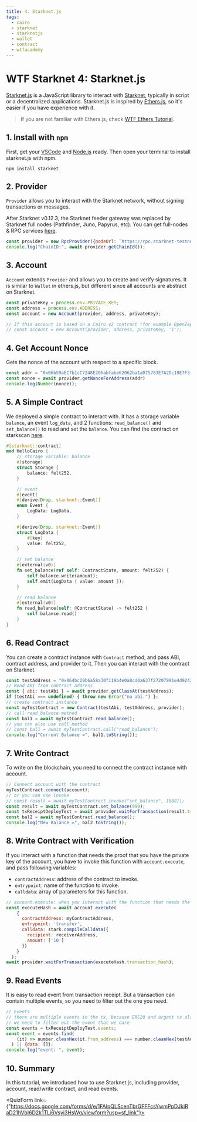 ```yaml
---
title: 4. Starknet.js
tags:
  - cairo
  - starknet
  - starknetjs
  - wallet
  - contract
  - wtfacademy
---
```



<QuizProgress courseId={CourseId} lessonId={Lesson_4}></QuizProgress>

# WTF Starknet 4: Starknet.js

[Starknet.js](https://www.starknetjs.com/) is a JavaScript library to interact with [Starknet](https://starknet.io/), typically in script or a decentralized applications. Starknet.js is inspired by [Ethers.js](https://github.com/ethers-io/ethers.js), so it's easier if you have experience with it. 

> If you are not familiar with Ethers.js, check [WTF Ethers Tutorial](https://github.com/WTFAcademy/WTF-Ethers).

## 1. Install with `npm`

First, get your [VSCode](https://code.visualstudio.com/download) and [Node.js](https://nodejs.org/en/download/) ready. Then open your terminal to install starknet.js with npm.


```shell
npm install starknet
```

## 2. Provider

`Provider` allows you to interact with the Starknet network, without signing transactions or messages.

After Starknet v0.12.3, the Starknet feeder gateway was replaced by Starknet full nodes (Pathfinder, Juno, Papyrus, etc). You can get full-nodes & RPC services [here](https://www.starknet.io/en/ecosystem/fullnodes-and-rpc-services).

```js
const provider = new RpcProvider({nodeUrl: `https://rpc.starknet-testnet.lava.build`});
console.log("ChainID:", await provider.getChainId());
```

## 3. Account

`Account` extends `Provider` and allows you to create and verify signatures. 
It is similar to `Wallet` in ethers.js, but different since all accounts are abstract on Starknet. 

```js
const privateKey = process.env.PRIVATE_KEY;
const address = process.env.ADDRESS;
const account = new Account(provider, address, privateKey);

// If this account is based on a Cairo v2 contract (for example OpenZeppelin account 0.7.0 or later), do not forget to add the parameter "1" after the privateKey parameter
// const account = new Account(provider, address, privateKey, '1');
```

## 4. Get Account Nonce

Gets the nonce of the account with respect to a specific block.

```js
const addr = "0x06b59aEC7b1cC7248E206abfabe62062ba1aD75783E7A2Dc19E7F3f351Ac3309"
const nonce = await provider.getNonceForAddress(addr)
console.log(Number(nonce));
```

## 5. A Simple Contract

We deployed a simple contract to interact with. It has a storage variable `balance`, an event `log_data`, and 2 functions: `read_balance()` and `set_balance()` to read and set the `balance`. You can find the contract on starkscan [here](https://testnet.starkscan.co/contract/0x064bc29b6a58a30f119b4e0a8cd0a637f27207991e4d92433b2b23ae16e1002d#overview).

```rust
#[starknet::contract]
mod HelloCairo {
    // storage variable: balance
    #[storage]
    struct Storage {
        balance: felt252,
    }

    // event
    #[event]
    #[derive(Drop, starknet::Event)]
    enum Event {
        LogData: LogData,
    }

    #[derive(Drop, starknet::Event)]
    struct LogData {
        #[key]
        value: felt252,
    }

    // set balance
    #[external(v0)]
    fn set_balance(ref self: ContractState, amount: felt252) {
        self.balance.write(amount);
        self.emit(LogData { value: amount });
    }

    // read balance
    #[external(v0)]
    fn read_balance(self: @ContractState) -> felt252 {
        self.balance.read()
    }
}
```

## 6. Read Contract

You can create a contract instance with `Contract` method, and pass ABI, contract address, and provider to it. Then you can interact with the contract on Starknet.

```js
const testAddress = "0x064bc29b6a58a30f119b4e0a8cd0a637f27207991e4d92433b2b23ae16e1002d";
// Read ABI from contract address
const { abi: testAbi } = await provider.getClassAt(testAddress);
if (testAbi === undefined) { throw new Error("no abi.") };
// create contract instance
const myTestContract = new Contract(testAbi, testAddress, provider);
// call read_balance method
const bal1 = await myTestContract.read_balance();
// you can also use call method
// const bal1 = await myTestContract.call("read_balance");
console.log("Current Balance =", bal1.toString());
```

## 7. Write Contract

To write on the blockchain, you need to connect the contract instance with account.

```js
// Connect account with the contract
myTestContract.connect(account);
// or you can use invoke
// const result = await myTestContract.invoke("set_balance", [888]);
const result = await myTestContract.set_balance(999);
const txReceiptDeployTest = await provider.waitForTransaction(result.transaction_hash);
const bal2 = await myTestContract.read_balance();
console.log("New Balance =", bal2.toString());
```

## 8. Write Contract with Verification

If you interact with a function that needs the proof that you have the private key of the account, you have to invoke this function with `account.execute`, and pass following variables:

- `contractAddress`: address of the contract to invoke.
- `entrypoint`: name of the function to invoke.
- `calldata`: array of parameters for this function.


```js
// account.execute: when you interact with the function that needs the proof that you have the private key of the account.
const executeHash = await account.execute(
    {
      contractAddress: myContractAddress,
      entrypoint: 'transfer',
      calldata: stark.compileCalldata({
        recipient: receiverAddress,
        amount: ['10']
      })
    }
  );
await provider.waitForTransaction(executeHash.transaction_hash);
```

## 9. Read Events

It is easy to read event from transaction receipt. But a transaction can contain multiple events, so you need to filter out the one you need.

```js
// Events
// there are multiple events in the tx, because ERC20 and argent tx also emit events.
// we need to filter out the event that we care    
const events = txReceiptDeployTest.events;
const event = events.find(
    (it) => number.cleanHex(it.from_address) === number.cleanHex(testAddress)
  ) || {data: []};
console.log("event: ", event);
```

## 10. Summary

In this tutorial, we introduced how to use Starknet.js, including provider, account, read/write contract, and read events.

<QuizForm link={"https://docs.google.com/forms/d/e/1FAIpQLScenTbrGFFFcsYwmPpDJkiRaD21hVbI6D2k1TLi6Vsyi3HsWg/viewform?usp=sf_link"}></QuizForm>
